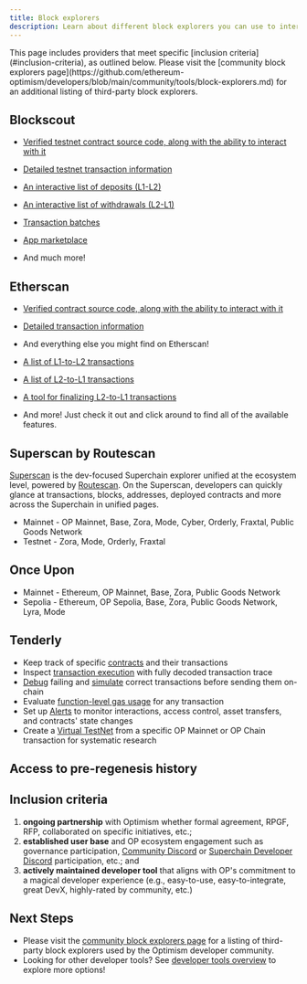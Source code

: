 ```yaml
---
title: Block explorers
description: Learn about different block explorers you can use to interact with contracts and view transaction history for OP Mainnet and OP Sepolia.
---
```


<Info>
  This page includes providers that meet specific [inclusion criteria](#inclusion-criteria), as outlined below. Please visit the [community block explorers page](https://github.com/ethereum-optimism/developers/blob/main/community/tools/block-explorers.md) for an additional listing of third-party block explorers.
</Info>

## Blockscout


*   [Verified testnet contract source code, along with the ability to interact with it](https://optimism.blockscout.com/verified-contracts)
*   [Detailed testnet transaction information](https://optimism.blockscout.com/tx/0xa1b04233084d4067ec0bb3e09301012900f0e209f14a3d406f3d6dc696eea138)


*   [An interactive list of deposits (L1-L2)](https://optimism.blockscout.com/l2-deposits)
*   [An interactive list of withdrawals (L2-L1)](https://optimism.blockscout.com/l2-withdrawals)
*   [Transaction batches](https://optimism.blockscout.com/l2-txn-batches)
*   [App marketplace](https://optimism.blockscout.com/apps)
*   And much more!

## Etherscan



*   [Verified contract source code, along with the ability to interact with it](https://explorer.optimism.io/address/0x420000000000000000000000000000000000000F#code)
*   [Detailed transaction information](https://explorer.optimism.io/tx/0x292423266d6da24126dc4e0e81890c22a67295cc8b1a987e71ad84748511452f)
*   And everything else you might find on Etherscan!


*   [A list of L1-to-L2 transactions](https://explorer.optimism.io/txsEnqueued)
*   [A list of L2-to-L1 transactions](https://explorer.optimism.io/txsExit)
*   [A tool for finalizing L2-to-L1 transactions](https://explorer.optimism.io/messagerelayer)
*   And more! Just check it out and click around to find all of the available features.

## Superscan by Routescan

[Superscan](https://superscan.network) is the dev-focused Superchain explorer unified at the ecosystem level, powered by [Routescan](https://routescan.io). On the Superscan, developers can quickly glance at transactions, blocks, addresses, deployed contracts and more across the Superchain in unified pages.


*   Mainnet - OP Mainnet, Base, Zora, Mode, Cyber, Orderly, Fraxtal, Public Goods Network
*   Testnet - Zora, Mode, Orderly, Fraxtal

## Once Upon



*   Mainnet - Ethereum, OP Mainnet, Base, Zora, Public Goods Network
*   Sepolia - Ethereum, OP Sepolia, Base, Zora, Public Goods Network, Lyra, Mode


## Tenderly



*   Keep track of specific [contracts](https://docs.tenderly.co/developer-explorer/contracts?mtm_campaign=ext-docs&mtm_kwd=optimism) and their transactions
*   Inspect [transaction execution](https://docs.tenderly.co/developer-explorer/inspect-transaction?mtm_campaign=ext-docs&mtm_kwd=optimism) with fully decoded transaction trace
*   [Debug](https://docs.tenderly.co/debugger?mtm_campaign=ext-docs&mtm_kwd=optimism) failing and [simulate](https://docs.tenderly.co/simulator-ui/using-simulation-ui?mtm_campaign=ext-docs&mtm_kwd=optimism) correct transactions before sending them on-chain
*   Evaluate [function-level gas usage](https://docs.tenderly.co/debugger/gas-profiler?mtm_campaign=ext-docs&mtm_kwd=optimism) for any transaction
*   Set up [Alerts](https://docs.tenderly.co/alerts/tutorials-and-quickstarts/alerting-quickstart-guide?mtm_campaign=ext-docs&mtm_kwd=optimism) to monitor interactions, access control, asset transfers, and contracts' state changes
*   Create a [Virtual TestNet](https://docs.tenderly.co/virtual-testnets?mtm_campaign=ext-docs&mtm_kwd=optimism) from a specific OP Mainnet or OP Chain transaction for systematic research


## Access to pre-regenesis history


## Inclusion criteria


1.  **ongoing partnership** with Optimism whether formal agreement, RPGF, RFP, collaborated on specific initiatives, etc.;
2.  **established user base** and OP ecosystem engagement such as governance participation, [Community Discord](https://discord.gg/optimism) or [Superchain Developer Discord](https://guild.xyz/superchain-devs) participation, etc.; and
3.  **actively maintained developer tool** that aligns with OP's commitment to a magical developer experience (e.g., easy-to-use, easy-to-integrate, great DevX, highly-rated by community, etc.)


## Next Steps

*   Please visit the [community block explorers page](https://github.com/ethereum-optimism/developers/blob/main/community/tools/block-explorers.md) for a listing of third-party block explorers used by the Optimism developer community.
*   Looking for other developer tools? See [developer tools overview](/app-developers/tools) to explore more options!
